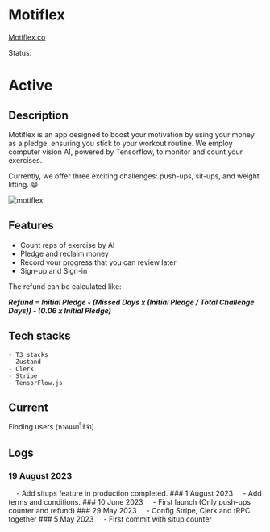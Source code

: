 # Motiflex

[Motiflex.co](https://motiflex.co)

Status: <h1 className="text-green-400 text-2xl">Active</h1>

## Description

Motiflex is an app designed to boost your motivation by using your money as a pledge, ensuring you stick to your workout routine. We employ computer vision AI, powered by Tensorflow, to monitor and count your exercises.

Currently, we offer three exciting challenges: push-ups, sit-ups, and weight lifting. 😄

![motiflex](../../public/motiflex-landingpage.png)
## Features
- Count reps of exercise by AI
- Pledge and reclaim money
- Record your progress that you can review later
- Sign-up and Sign-in

The refund can be calculated like:

***Refund = Initial Pledge - (Missed Days x (Initial Pledge / Total Challenge Days)) - (0.06 x Initial Pledge)***
## Tech stacks
    - T3 stacks
    - Zustand
    - Clerk
    - Stripe
    - TensorFlow.js 
## Current

Finding users (หาคนมาใช้จ้า)

## Logs

### 19 August 2023
&nbsp;&nbsp;&nbsp;&nbsp;- Add situps feature in production completed.
    ### 1 August 2023
&nbsp;&nbsp;&nbsp;&nbsp;- Add terms and conditions.
    ### 10 June 2023
&nbsp;&nbsp;&nbsp;&nbsp;- First launch (Only push-ups counter and refund)
    ### 29 May 2023
&nbsp;&nbsp;&nbsp;&nbsp;- Config Stripe, Clerk and tRPC together
    ### 5 May 2023
&nbsp;&nbsp;&nbsp;&nbsp;- First commit with situp counter





